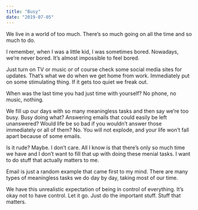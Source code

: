 ```yaml
---
title: "Busy"
date: "2019-07-05"
---
```


We live in a world of too much. There’s so much going on all the time and so much to do.

I remember, when I was a little kid, I was sometimes bored. Nowadays, we’re never bored. It’s almost impossible to feel bored.

Just turn on TV or music or of course check some social media sites for updates. That’s what we do when we get home from work. Immediately put on some stimulating thing. If it gets too quiet we freak out.

When was the last time you had just time with yourself? No phone, no music, nothing.

We fill up our days with so many meaningless tasks and then say we’re too busy. Busy doing what? Answering emails that could easily be left unanswered? Would life be so bad if you wouldn’t answer those immediately or all of them? No. You will not explode, and your life won’t fall apart because of some emails.

Is it rude? Maybe. I don’t care. All I know is that there’s only so much time we have and I don’t want to fill that up with doing these menial tasks. I want to do stuff that actually matters to me.

Email is just a random example that came first to my mind. There are many types of meaningless tasks we do day by day, taking most of our time.

We have this unrealistic expectation of being in control of everything. It’s okay not to have control. Let it go. Just do the important stuff. Stuff that matters.
